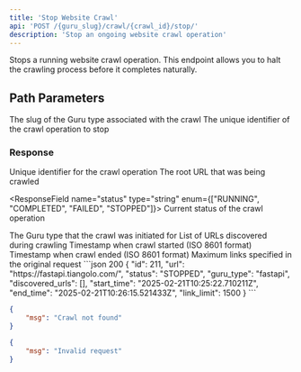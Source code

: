```yaml
---
title: 'Stop Website Crawl'
api: 'POST /{guru_slug}/crawl/{crawl_id}/stop/'
description: 'Stop an ongoing website crawl operation'
---
```


Stops a running website crawl operation. This endpoint allows you to halt the crawling process before it completes naturally.

## Path Parameters

<ParamField path="guru_slug" type="string" required>
  The slug of the Guru type associated with the crawl
</ParamField>

<ParamField path="crawl_id" type="string" required>
  The unique identifier of the crawl operation to stop
</ParamField>

### Response

<ResponseField name="id" type="string">
  Unique identifier for the crawl operation
</ResponseField>

<ResponseField name="url" type="string">
  The root URL that was being crawled
</ResponseField>

<ResponseField name="status" type="string" enum={["RUNNING", "COMPLETED", "FAILED", "STOPPED"]}>
  Current status of the crawl operation
</ResponseField>

<ResponseField name="guru_type" type="string">
  The Guru type that the crawl was initiated for
</ResponseField>

<ResponseField name="discovered_urls" type="list">
  List of URLs discovered during crawling
</ResponseField>

<ResponseField name="start_time" type="string">
  Timestamp when crawl started (ISO 8601 format)
</ResponseField>

<ResponseField name="end_time" type="string">
  Timestamp when crawl ended (ISO 8601 format)
</ResponseField>

<ResponseField name="link_limit" type="number">
  Maximum links specified in the original request
</ResponseField>

<ResponseExample>
```json 200
{
    "id": 211,
    "url": "https://fastapi.tiangolo.com/",
    "status": "STOPPED",
    "guru_type": "fastapi",
    "discovered_urls": [],
    "start_time": "2025-02-21T10:25:22.710211Z",
    "end_time": "2025-02-21T10:26:15.521433Z",
    "link_limit": 1500
}
```

```json 404
{
    "msg": "Crawl not found"
}
```

```json 400
{
    "msg": "Invalid request"
}
```
</ResponseExample>
